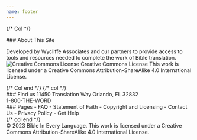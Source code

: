 ```yaml
---
name: footer
---
```


<footer class=" text-white footer">
<div class="p-8 bg-#292825">

<div class="container mx-auto">
<div class="flex flex-col md:flex-row gap-8 justify-between">

{/* Col */}
<div class="footer-col">
### About This Site

Developed by Wycliffe Associates and our partners to provide access to tools and resources needed to complete the work of Bible translation.
<img decoding="async" style="border-width: 0;" src="/images/ccby-sa.png" alt="Creative Commons License"/>
Creative Commons License
This work is licensed under a Creative Commons Attribution-ShareAlike 4.0 International License.
</div>
{/* Col end */}
{/* col */}
<div>
### Find us
11450 Translation Way
Orlando, FL 32832  <br/> 1-800-THE-WORD
</div>
<div>
### Pages
- FAQ
- Statement of Faith
- Copyright and Licensing
- Contact Us
- Privacy Policy
- Get Help
</div>
{/* col end */}
</div>
</div>
</div>
<div class="bg-#242320 footer-disclosure py-2">
<div class="text-center text-sm">
© 2023 Bible In Every Language. This work is licensed under a Creative Commons Attribution-ShareAlike 4.0 International License.
</div>
</div>
</footer>